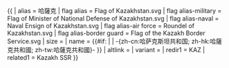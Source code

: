 {{ {{{1<noinclude>|country showdata</noinclude>}}}
| alias = 哈薩克
| flag alias = Flag of Kazakhstan.svg
| flag alias-military = Flag of Minister of National Defense of Kazakhstan.svg
| flag alias-naval = Naval Ensign of Kazakhstan.svg
| flag alias-air force = Roundel of Kazakhstan.svg
| flag alias-border guard = Flag of the Kazakh Border Service.svg
| size = {{{size|}}}
| name = {{#if: {{{name|}}} | {{{name|}}} | -{zh-cn:哈萨克斯坦共和国; zh-hk:哈薩克共和國; zh-tw:哈薩克共和國}- }}
| altlink = {{{altlink|}}}
| variant = {{{variant|}}}
<noinclude>
| redir1 = KAZ
| related1 = Kazakh SSR
</noinclude>
}}